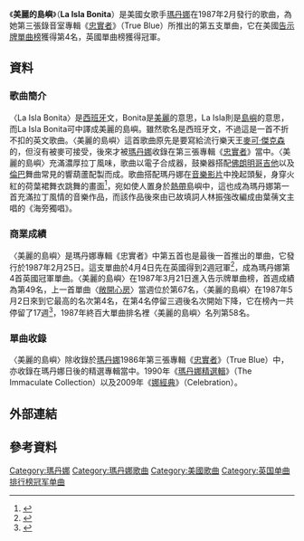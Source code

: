 {{noteTA
|2=zh-cn:Madonna; zh-hk:麥當娜; zh-tw:瑪丹娜;
|G1=Show
}}
{{Infobox single
| Name = 美麗的島嶼<br />La Isla Bonita
| Cover = 
| Artist = [[瑪丹娜|瑪丹娜]]
| from Album = [[True_Blue|忠實者]]
| Border = yes
| Released = 1987年2月25日
| Format = {{flat list|
*7"
*12"
}}
| Recorded = 1986年
| Genre = [[拉丁音樂|拉丁音樂]]
| Length = 4:02
| Label = {{flat list|
* [[Sire唱片公司|Sire唱片公司]]
* [[華納兄弟唱片公司|華納兄弟唱片公司]]
}}
| Writer = {{flat list|
* [[瑪丹娜|瑪丹娜]]
* Patrick Leonard
* Bruce Gaitsch
}}
| Producer = {{flat list|
* Madonna
* Patrick Leonard
}}
| Last single = {{ubl|"[[Open_Your_Heart_(麥當娜歌曲)|Open Your Heart]]"|(1986)}}
| This single = {{ubl|"'''La Isla Bonita'''"|(1987)}}
| Next single = {{ubl|"[[Who's_That_Girl_(麥當娜歌曲)|Who's That Girl]]"|(1987)}}
}}
《'''美麗的島嶼'''》（'''La Isla Bonita'''）是美國女歌手[[瑪丹娜|瑪丹娜]]在1987年2月發行的歌曲，為她第三張錄音室專輯《[[True_Blue|忠實者]]》（True Blue）所推出的第五支單曲，它在美國[[Billboard_Hot_100|告示牌單曲榜]]獲得第4名，英國單曲榜獲得冠軍。
==資料==
===歌曲簡介===
〈La Isla Bonita〉是[[西班牙|西班牙]]文，Bonita是[[美麗|美麗]]的意思，La Isla則是[[島嶼|島嶼]]的意思，而La Isla Bonita可中譯成美麗的島嶼。雖然歌名是西班牙文，不過這是一首不折不扣的英文歌曲。〈美麗的島嶼〉這首歌曲原先是要寫給流行樂天王[[麥可·傑克森|麥可·傑克森]]的，但沒有被麥可接受，後來才被[[瑪丹娜|瑪丹娜]]收錄在第三張專輯《[[True_Blue|忠實者]]》當中。〈美麗的島嶼〉充滿濃厚拉丁風味，歌曲以電子合成器，鼓樂器搭配[[佛朗明哥|佛朗明哥]][[吉他|吉他]]以及[[倫巴|倫巴]]舞曲常見的響葫蘆配製而成。歌曲搭配瑪丹娜在[[音樂影片|音樂影片]]中挽起頭髮，身穿火紅的荷葉裙舞衣跳舞的畫面<ref>{{Cite web |url=https://www.youtube.com/watch?v=7YzW1nMB9fk |title=瑪丹娜La Isla Bonita音樂影片 |accessdate=2015-01-12 |archive-date=2014-11-25 |archive-url=https://web.archive.org/web/20141125070811/http://www.youtube.com/watch?v=7YzW1nMB9fk |dead-url=no }}</ref>，宛如使人置身於[[熱帶|熱帶]]島嶼中，這也成為瑪丹娜第一首充滿拉丁風情的音樂作品，而該作品後來由已故填詞人林振強改編成由葉蒨文主唱的《海旁獨唱》。
===商業成績===
〈美麗的島嶼〉是瑪丹娜專輯《忠實者》中第五首也是最後一首推出的單曲，它發行於1987年2月25日。這支單曲於4月4日先在英國得到2週冠軍<ref>{{Cite web |url=http://www.officialcharts.com/artist/_/madonna/ |title=英國官方排行榜瑪丹娜資料庫 |accessdate=2015-01-12 |archive-date=2015-01-19 |archive-url=https://web.archive.org/web/20150119173628/http://www.officialcharts.com/artist/_/madonna |dead-url=no }}</ref>，成為瑪丹娜第4首英國冠軍單曲。〈美麗的島嶼〉在1987年3月21日進入告示牌單曲榜，首週成績為第49名，上一首單曲〈[[敞開心房|敞開心房]]〉當週位於第67名，〈美麗的島嶼〉在1987年5月2日來到它最高的名次第4名，在第4名停留三週後名次開始下降，它在榜內一共停留了17週<ref>{{Cite web |url=http://www.billboard.com/artist/308786/madonna/chart?page=4&f=379 |title=美國告示牌官網瑪丹娜單曲資料庫 |accessdate=2015-01-12 |archive-date=2015-03-11 |archive-url=https://web.archive.org/web/20150311042212/http://www.billboard.com/artist/308786/madonna/chart?page=4&f=379 |dead-url=no }}</ref>，1987年終百大單曲排名裡〈美麗的島嶼〉名列第58名。

===單曲收錄===
〈美麗的島嶼〉除收錄於[[瑪丹娜|瑪丹娜]]1986年第三張專輯《[[True_Blue|忠實者]]》（True Blue）中，亦收錄在瑪丹娜日後的精選專輯當中。1990年《[[瑪丹娜精選|瑪丹娜精選輯]]》（The Immaculate Collection）以及2009年《[[Celebration_(麥當娜專輯)|娜經典]]》（Celebration）。

== 外部連結 ==
{{瑪丹娜}}
{{瑪丹娜歌曲}}

== 參考資料 ==
{{DEFAULTSORT:La Isla Bonita}}
[[Category:瑪丹娜|Category:瑪丹娜]]
[[Category:瑪丹娜歌曲|Category:瑪丹娜歌曲]]
[[Category:美國歌曲|Category:美國歌曲]]
[[Category:英国单曲排行榜冠军单曲|Category:英国单曲排行榜冠军单曲]]